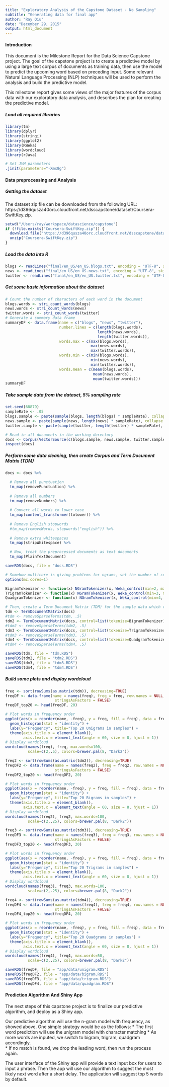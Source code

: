 ```yaml
---
title: "Exploratory Analysis of the Capstone Dataset - No Sampling"
subtitle: "Generating data for final app"
author: "Ray Qiu"
date: "December 29, 2015"
output: html_document
---
```


#### Introduction
This document is the Milestone Report for the Data Science Capstone project.  The goal of the capstone project is to create a predictive model by using a large text corpus of documents as training data, then use the model to predict the upcoming word based on preceding input.  Some relevant Natural Language Processing (NLP) techniques will be used to perform the analysis and build the predictive model.

This milestone report gives some views of the major features of the corpus data with our exploratory data analysis, and describes the plan for creating the predictive model.

##### Load all required libraries
```r
library(tm)
library(dplyr)
library(stringi)
library(ggplot2)
library(RWeka)
library(wordcloud)
library(rJava)

# Set JVM parameters
.jinit(parameters="-Xmx8g")
```

#### Data preprocessing and Analysis

##### Getting the dataset

The dataset zip file can be downloaded from the following URL: 
  https://d396qusza40orc.cloudfront.net/dsscapstone/dataset/Coursera-SwiftKey.zip.

```r
setwd("/Users/ray/workspace/datascience/capstone")
if (!file.exists("Coursera-SwiftKey.zip")) {
  download.file("https://d396qusza40orc.cloudfront.net/dsscapstone/dataset/Coursera-SwiftKey.zip")
  unzip("Coursera-SwiftKey.zip")
}
```

##### Load the data into R

```r
blogs <- readLines("final/en_US/en_US.blogs.txt", encoding = "UTF-8", skipNul = TRUE)
news <- readLines("final/en_US/en_US.news.txt", encoding = "UTF-8", skipNul = TRUE)
twitter <- readLines("final/en_US/en_US.twitter.txt", encoding = "UTF-8", skipNul = TRUE)
```

##### Get some basic information about the dataset

```r
# Count the number of characters of each word in the document
blogs.words <- stri_count_words(blogs)
news.words <- stri_count_words(news)
twitter.words <- stri_count_words(twitter)
# Generate a summary data frame
summaryDF <- data.frame(name = c("blogs", "news", "twitter"), 
                        number.lines = c(length(blogs.words), 
                                         length(news.words), 
                                         length(twitter.words)),
                        words.max = c(max(blogs.words),
                                      max(news.words),
                                      max(twitter.words)),
                        words.min = c(min(blogs.words),
                                      min(news.words),
                                      min(twitter.words)),
                        words.mean = c(mean(blogs.words),
                                       mean(news.words),
                                       mean(twitter.words)))
summaryDF
```

##### Take sample data from the dataset, 5% sampling rate

```r
set.seed(68879)
sampleRate <- .05
blogs.sample <- paste(sample(blogs, length(blogs) * sampleRate), collapse = "")
news.sample <- paste(sample(news, length(news) * sampleRate), collapse = "")
twitter.sample <- paste(sample(twitter, length(twitter) * sampleRate), collapse = "")

# Read in all documents in the working dorectory
docs <- Corpus(VectorSource(c(blogs.sample, news.sample, twitter.sample)))
inspect(docs)
```

##### Perform some data cleaning, then create Corpus and Term Document Matrix (TDM) 

``` r

docs <- docs %>% 

  # Remove all punctuation
  tm_map(removePunctuation) %>% 
  
  # Remove all numbers 
  tm_map(removeNumbers) %>% 
  
  # Convert all words to lower case
  tm_map(content_transformer(tolower)) %>%
  
  # Remove English stopwords
  #tm_map(removeWords, stopwords("english")) %>%
  
  # Remove extra whitespaces
  tm_map(stripWhitespace) %>%

  # Now, treat the preprocessed documents as text documents
  tm_map(PlainTextDocument)

saveRDS(docs, file = "docs.RDS")

# Somehow multicore is giving problems for ngrams, set the number of cores to 1
options(mc.cores=1)

BigramTokenizer <- function(x) NGramTokenizer(x, Weka_control(min=2, max=2))
TrigramTokenizer <- function(x) NGramTokenizer(x, Weka_control(min=3, max=3))
QuadgramTokenizer <- function(x) NGramTokenizer(x, Weka_control(min=4, max=4))

# Then, create a Term Document Matrix (TDM) for the sample data which reflects the number of times each word in the corpus is found in each of the sampled documents.  Do so for unigram, bigram, and trigram.
tdm <- TermDocumentMatrix(docs)
#tdm <- removeSparseTerms(tdm, .5)
tdm2 <- TermDocumentMatrix(docs, control=list(tokenize=BigramTokenizer))
#tdm2 <- removeSparseTerms(tdm2, .5)
tdm3 <- TermDocumentMatrix(docs, control=list(tokenize=TrigramTokenizer))
#tdm3 <- removeSparseTerms(tdm3, .5)
tdm4 <- TermDocumentMatrix(docs, control=list(tokenize=QuadgramTokenizer))
#tdm4 <- removeSparseTerms(tdm4, .5)

saveRDS(tdm, file = "tdm.RDS")
saveRDS(tdm2, file = "tdm2.RDS")
saveRDS(tdm3, file = "tdm3.RDS")
saveRDS(tdm4, file = "tdm4.RDS")
```

##### Build some plots and display wordcloud
```r
freq <- sort(rowSums(as.matrix(tdm)), decreasing=TRUE)
freqDF <- data.frame(name = names(freq), freq = freq, row.names = NULL, 
                      stringsAsFactors = FALSE)
freqDF_top20 <- head(freqDF, 20)

# Plot words in frequency order
ggplot(aes(x = reorder(name, -freq), y = freq, fill = freq), data = freqDF_top20) + 
  geom_histogram(stat = "identity") +
  labs(y="Frequency", title="Top 20 Unigrams in samples") +
  theme(axis.title.x = element_blank(), 
        axis.text.x = element_text(angle = 60, size = 8, hjust = 1))
# Display wordcloud
wordcloud(names(freq), freq, max.words=100,
          scale=c(2,.5), colors=brewer.pal(8, "Dark2"))

freq2 <- sort(rowSums(as.matrix(tdm2)), decreasing=TRUE)
freqDF2 <- data.frame(name = names(freq2), freq = freq2, row.names = NULL, 
                      stringsAsFactors = FALSE)
freqDF2_top20 <- head(freqDF2, 20)

# Plot words in frequency order
ggplot(aes(x = reorder(name, -freq), y = freq, fill = freq), data = freqDF2_top20) + 
  geom_histogram(stat = "identity") +
  labs(y="Frequency", title="Top 20 Bigrams in samples") +
  theme(axis.title.x = element_blank(), 
        axis.text.x = element_text(angle = 60, size = 8, hjust = 1))
# Display wordcloud
wordcloud(names(freq2), freq2, max.words=100,
          scale=c(2,.25), colors=brewer.pal(8, "Dark2"))

freq3 <- sort(rowSums(as.matrix(tdm3)), decreasing=TRUE)
freqDF3 <- data.frame(name = names(freq3), freq = freq3, row.names = NULL, 
                      stringsAsFactors = FALSE)
freqDF3_top20 <- head(freqDF3, 20)

# Plot words in frequency order
ggplot(aes(x = reorder(name, -freq), y = freq, fill = freq), data = freqDF3_top20) + 
  geom_histogram(stat = "identity") +
  labs(y="Frequency", title="Top 20 Trigrams in samples") +
  theme(axis.title.x = element_blank(), 
        axis.text.x = element_text(angle = 60, size = 8, hjust = 1))
# Display wordcloud
wordcloud(names(freq3), freq3, max.words=100, 
          scale=c(2,.25), colors=brewer.pal(8, "Dark2"))

freq4 <- sort(rowSums(as.matrix(tdm4)), decreasing=TRUE)
freqDF4 <- data.frame(name = names(freq4), freq = freq4, row.names = NULL, 
                      stringsAsFactors = FALSE)
freqDF4_top20 <- head(freqDF4, 20)

# Plot words in frequency order
ggplot(aes(x = reorder(name, -freq), y = freq, fill = freq), data = freqDF4_top20) + 
  geom_histogram(stat = "identity") +
  labs(y="Frequency", title="Top 20 Quadgrams in samples") +
  theme(axis.title.x = element_blank(), 
        axis.text.x = element_text(angle = 60, size = 8, hjust = 1))
# Display wordcloud
wordcloud(names(freq4), freq4, max.words=50, 
          scale=c(2,.25), colors=brewer.pal(8, "Dark2"))

saveRDS(freqDF, file = "app/data/unigram.RDS")
saveRDS(freqDF2, file = "app/data/bigram.RDS")
saveRDS(freqDF3, file = "app/data/trigram.RDS")
saveRDS(freqDF4, file = "app/data/quadgram.RDS")
```

#### Prediction Algorithm And Shiny App
The next steps of this capstone project is to finalize our predictive algorithm, and deploy as a Shiny app.

Our predictive algorithm will use the n-gram model with frequency, as showed above.  One simple strategy would be as the follows: 
  * The first word prediction will use the unigram model with character matching
  * As more words are inputed, we switch to bigram, trigram, quadgram accordingly.  
  * If no match is found, we drop the leading word, then run the process again.

The user interface of the Shiny app will provide a text input box for users to input a phrase. Then the app will use our algorithm to suggest the most likely next word after a short delay.  The application will suggest top 5 words by default.

